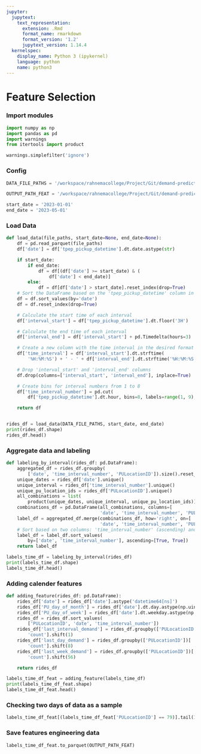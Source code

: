 ```yaml
---
jupyter:
  jupytext:
    text_representation:
      extension: .Rmd
      format_name: rmarkdown
      format_version: '1.2'
      jupytext_version: 1.14.4
  kernelspec:
    display_name: Python 3 (ipykernel)
    language: python
    name: python3
---
```


<!-- #region id="XetvxEdeP_9R" -->
# Feature Selection
<!-- #endregion -->

### Import modules

```python
import numpy as np
import pandas as pd
import warnings
from itertools import product

warnings.simplefilter('ignore')
```

### Config

```python
DATA_FILE_PATHS = '/workspace/rahnemacollege/Project/Git/demand-prediction/data/input/'

OUTPUT_PATH_FEAT = '/workspace/rahnemacollege/Project/Git/demand-prediction/data/label/feat_p2.parquet'

start_date = '2023-01-01'
end_date = '2023-05-01'
```

<!-- #region id="rluQ2Egj6oBm" -->
### Load Data
<!-- #endregion -->

```python
def load_data(file_paths, start_date=None, end_date=None):
    df = pd.read_parquet(file_paths)
    df['date'] = df['tpep_pickup_datetime'].dt.date.astype(str)

    if start_date:
        if end_date:
            df = df[(df['date'] >= start_date) & (
                df['date'] < end_date)]
        else:
            df = df[df['date'] > start_date].reset_index(drop=True)
    # Sort the DataFrame based on the 'tpep_pickup_datetime' column in ascending order
    df = df.sort_values(by='date')
    df = df.reset_index(drop=True)

    # Calculate the start time of each interval
    df['interval_start'] = df['tpep_pickup_datetime'].dt.floor('3H')

    # Calculate the end time of each interval
    df['interval_end'] = df['interval_start'] + pd.Timedelta(hours=3)

    # Create a new column with the time interval in the desired format
    df['time_interval'] = df['interval_start'].dt.strftime(
        '%H:%M:%S') + ' - ' + df['interval_end'].dt.strftime('%H:%M:%S')

    # Drop 'interval_start' and 'interval_end' columns
    df.drop(columns=['interval_start', 'interval_end'], inplace=True)

    # Create bins for interval numbers from 1 to 8
    df['time_interval_number'] = pd.cut(
        df['tpep_pickup_datetime'].dt.hour, bins=8, labels=range(1, 9), right=False)

    return df


rides_df = load_data(DATA_FILE_PATHS, start_date, end_date)
print(rides_df.shape)
rides_df.head()
```

### Aggregate data and labeling

```python
def labeling_by_interval(rides_df: pd.DataFrame):
    aggregated_df = rides_df.groupby(
        ['date', 'time_interval_number', 'PULocationID']).size().reset_index(name='count')
    unique_dates = rides_df['date'].unique()
    unique_interval = rides_df['time_interval_number'].unique()
    unique_pu_location_ids = rides_df['PULocationID'].unique()
    all_combinations = list(
        product(unique_dates, unique_interval, unique_pu_location_ids))
    combinations_df = pd.DataFrame(all_combinations, columns=[
                                   'date', 'time_interval_number', 'PULocationID'])
    label_df = aggregated_df.merge(combinations_df, how='right', on=[
                                   'date', 'time_interval_number', 'PULocationID']).fillna(0)
    # Sort based on two columns: 'time_interval_number' (ascending) and 'date' (ascending)
    label_df = label_df.sort_values(
        by=['date', 'time_interval_number'], ascending=[True, True])
    return label_df
```

```python
labels_time_df = labeling_by_interval(rides_df)
print(labels_time_df.shape)
labels_time_df.head()
```

### Adding calender features

```python
def adding_feature(rides_df: pd.DataFrame):
    rides_df['date'] = rides_df['date'].astype('datetime64[ns]')
    rides_df['PU_day_of_month'] = rides_df['date'].dt.day.astype(np.uint8)
    rides_df['PU_day_of_week'] = rides_df['date'].dt.weekday.astype(np.uint8)
    rides_df = rides_df.sort_values(
        ['PULocationID', 'date', 'time_interval_number'])
    rides_df['last_interval_demand'] = rides_df.groupby(['PULocationID'])[
        'count'].shift(1)
    rides_df['last_day_demand'] = rides_df.groupby(['PULocationID'])[
        'count'].shift(8)
    rides_df['last_week_demand'] = rides_df.groupby(['PULocationID'])[
        'count'].shift(56)

    return rides_df
```

```python
labels_time_df_feat = adding_feature(labels_time_df)
print(labels_time_df_feat.shape)
labels_time_df_feat.head()
```

### Checking two days of data as a sample

```python
labels_time_df_feat[(labels_time_df_feat['PULocationID'] == 79)].tail(16)
```

### Save features engineering  data

```python
labels_time_df_feat.to_parquet(OUTPUT_PATH_FEAT)
```
